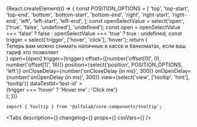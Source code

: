 



<Meta
    title='Компоненты/Tooltip'
    component={Tooltip}
/>


<!-- Canvas -->

<Story name='Tooltip'>
    {React.createElement(() => {
        const POSITION_OPTIONS = [
            'top',
            'top-start',
            'top-end',
            'bottom',
            'bottom-start',
            'bottom-end',
            'right',
            'right-start',
            'right-end',
            'left',
            'left-start',
            'left-end',
        ];
        const openSelectValue = select('open', ['true', 'false', 'undefined'], 'undefined');
        const open =
            openSelectValue === 'false' ? false : openSelectValue === 'true' ? true : undefined;
        const trigger = select('trigger', ['hover', 'click'], 'hover');
        return (
            <div
            style={{
                width: '100%',
                height: '300px',
                display: 'flex',
                justifyContent: 'center',
                alignItems: 'center',
            }}
        >
            <Tooltip
                content={
                    <div style={{ width: '215px' }}>
                        Теперь вам можно снимать наличные в кассе и банкоматах, если ваш тариф это
                        позволяет
                    </div>
                }
                open={open}
                trigger={trigger}
                offset={[number('offset[0]', 0), number('offset[1]', 16)]}
                position={select('position', POSITION_OPTIONS, 'left')}
                onCloseDelay={number('onCloseDelay (in ms)', 300)}
                onOpenDelay={number('onOpenDelay (in ms)', 300)}
                view={select('view', ['tooltip', 'hint'], 'tooltip')}
                dataTestId='test-id'
            >
                <div style={{ padding: '15px', border: '1px dashed rgba(0, 0, 0, 0.1)' }}>
                    {trigger === 'hover' ? 'Hover me' : 'Click me'}
                </div>
            </Tooltip>
        </div>
        );
    })}
</Story>


<!-- Docs -->

<ComponentHeader
    name='Tooltip'
    version={version}
    package='@alfalab/core-components/tooltip'
    stage={3}
    design='https://www.figma.com/file/hqSP3L6qu8UcL3sf18Su1M/Web-Components?node-id=719%3A3'
/>

```tsx
import { Tooltip } from '@alfalab/core-components/tooltip';
```

<Tabs
    description={<Description />}
    changelog={<Changelog />}
    props={<Props of={Tooltip} />}
    cssVars={<CssVars css={styles} />}
/>

